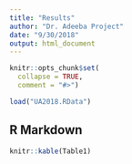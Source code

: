 ```yaml
---
title: "Results"
author: "Dr. Adeeba Project"
date: "9/30/2018"
output: html_document
---
```


```r
knitr::opts_chunk$set(
  collapse = TRUE,
  comment = "#>")
```

```r
load("UA2018.RData")
```

## R Markdown

```r
knitr::kable(Table1)
```
